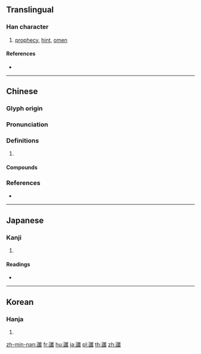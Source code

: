 {{character info/new}}
{{also|谶}}
==Translingual==

===Han character===
{{Han char|rn=149|rad=言|as=17|sn=24|four=03650|canj=YROIM}}

# [[prophecy]], [[hint]], [[omen]]

====References====
* {{Han ref|kx=1187.180|dkj=36144|dj=1651.190|hdz=64032.040|uh=8B96|ud=35734|bh=C640|bd=50752}}

----

==Chinese==
{{zh-forms|s=谶}}

===Glyph origin===
{{Han etym}}

===Pronunciation===
{{zh-pron
|m=chèn
|c=caam3,cam3
|mn=chhàm
|mc=y
|oc=y
|cat=
}}

===Definitions===
{{zh-hanzi}}

# {{rfdef|zh}}

====Compounds====
{{zh-der|一語成讖|圖讖|支讖|符讖|經讖|詩讖|讖文|讖緯|讖記|讖語|讖語餅}}

===References===
* {{R:yue:Hanzi}}

----

==Japanese==

===Kanji===
{{ja-kanji|grade=|rs=言17}}

# {{defn|lang=ja|sort=言17}}

====Readings====
* {{ja-readings|on=[[しん]] (shin)|kun=[[しるし]] (shirushi), [[おみくじ]] (omikuji)|nanori=}}

----

==Korean==

===Hanja===
{{ko-hanja|hangeul=참|eumhun=|rv=cham|mr=ch'am|y=cham}}

# {{defn|lang=ko|sort=言17}}

[[zh-min-nan:讖]]
[[fr:讖]]
[[hu:讖]]
[[ja:讖]]
[[pl:讖]]
[[th:讖]]
[[zh:讖]]